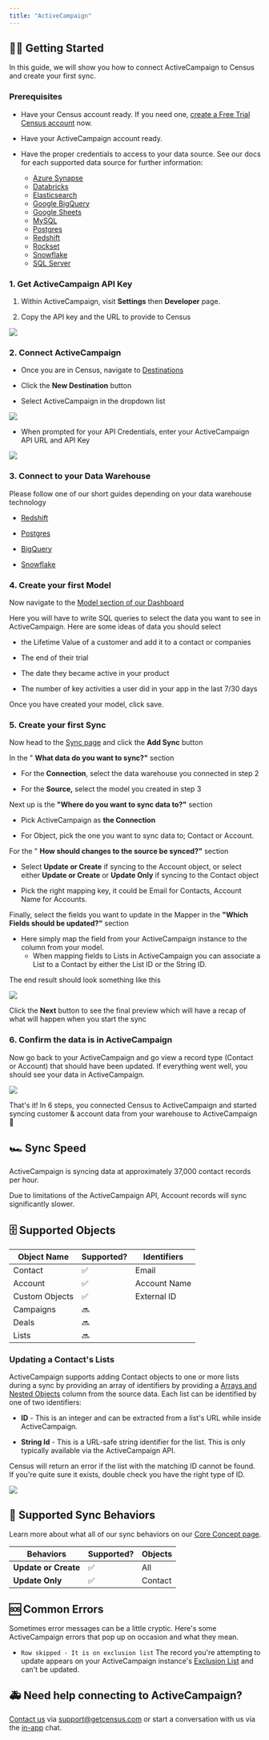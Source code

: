 ```yaml
---
title: "ActiveCampaign"
---
```


## 🏃‍♀️ Getting Started

‌In this guide, we will show you how to connect ActiveCampaign to Census and create your first sync.

### Prerequisites

* Have your Census account ready. If you need one, [create a Free Trial Census account](https://app.getcensus.com/) now.

* Have your ActiveCampaign account ready.

* Have the proper credentials to access to your data source. See our docs for each supported data source for further information:  
   * [Azure Synapse](/sources/azure-synapse)  
   * [Databricks](https://docs.getcensus.com/sources/databricks)  
   * [Elasticsearch](https://docs.getcensus.com/sources/elasticsearch)  
   * [Google BigQuery](https://docs.getcensus.com/sources/google-bigquery)  
   * [Google Sheets](https://docs.getcensus.com/sources/google-sheets)  
   * [MySQL](https://docs.getcensus.com/sources/mysql)  
   * [Postgres](https://docs.getcensus.com/sources/postgres)  
   * [Redshift](https://docs.getcensus.com/sources/redshift)  
   * [Rockset](https://docs.getcensus.com/sources/rockset)  
   * [Snowflake](https://docs.getcensus.com/sources/snowflake)  
   * [SQL Server](https://docs.getcensus.com/sources/sql-server)

### 1\. Get ActiveCampaign API Key

1. Within ActiveCampaign, visit **Settings** then **Developer** page.

2. Copy the API key and the URL to provide to Census

![](/images/destinations/screely-1617902398277.png)

### 2\. Connect ActiveCampaign

* Once you are in Census, navigate to [Destinations](https://app.getcensus.com/destinations)

* Click the **New Destination** button

* Select ActiveCampaign in the dropdown list

![](/images/destinations/screely-1617902052429.png)

* When prompted for your API Credentials, enter your ActiveCampaign API URL and API Key

![](/images/destinations/screely-1617902449109.png)

### 3\. Connect to your Data Warehouse

Please follow one of our short guides depending on your data warehouse technology

* [Redshift](https://help.getcensus.com/article/10-configuring-redshift-postgresql-access)

* [Postgres](https://help.getcensus.com/article/10-configuring-redshift-postgresql-access)

* [BigQuery](https://help.getcensus.com/article/21-configuring-bigquery-access)

* [Snowflake](https://help.getcensus.com/article/8-configuring-snowflake-access)

### 4\. Create your first Model

Now navigate to the [Model section of our Dashboard](https://app.getcensus.com/models)

Here you will have to write SQL queries to select the data you want to see in ActiveCampaign. Here are some ideas of data you should select

* the Lifetime Value of a customer and add it to a contact or companies

* The end of their trial

* The date they became active in your product

* The number of key activities a user did in your app in the last 7/30 days

Once you have created your model, click save.

### 5\. Create your first Sync

Now head to the [Sync page](https://app.getcensus.com/syncs) and click the **Add Sync** button

In the " **What data do you want to sync?"** section

* For the **Connection**, select the data warehouse you connected in step 2

* For the **Source,** select the model you created in step 3

Next up is the **"Where do you want to sync data to?"** section

* Pick ActiveCampaign as **the Connection**

* For Object, pick the one you want to sync data to; Contact or Account.

For the " **How should changes to the source be synced?"** section

* Select **Update or Create** if syncing to the Account object, or select either **Update or Create** or **Update Only** if syncing to the Contact object

* Pick the right mapping key, it could be Email for Contacts, Account Name for Accounts.

Finally, select the fields you want to update in the Mapper in the **"Which Fields should be updated?"** section

* Here simply map the field from your ActiveCampaign instance to the column from your model.  
   * When mapping fields to Lists in ActiveCampaign you can associate a List to a Contact by either the List ID or the String ID.

The end result should look something like this

![](/images/destinations/screely-1617904096010.png)

Click the **Next** button to see the final preview which will have a recap of what will happen when you start the sync

### 6\. Confirm the data is in ActiveCampaign

Now go back to your ActiveCampaign and go view a record type (Contact or Account) that should have been updated. If everything went well, you should see your data in ActiveCampaign.

![](/images/destinations/screely-1617904230319.png)

That's it! In 6 steps, you connected Census to ActiveCampaign and started syncing customer & account data from your warehouse to ActiveCampaign 🎉

## 🏎 Sync Speed

ActiveCampaign is syncing data at approximately 37,000 contact records per hour.

Due to limitations of the ActiveCampaign API, Account records will sync significantly slower.

## 🗄 Supported Objects

| Object Name    | Supported? | Identifiers  |
| -------------- | ---------- | ------------ |
| Contact        | ✅          | Email        |
| Account        | ✅          | Account Name |
| Custom Objects | ✅          | External ID  |
| Campaigns      | 🔜         |             |
| Deals          | 🔜         |             |
| Lists          | 🔜         |             |

### Updating a Contact's Lists

ActiveCampaign supports adding Contact objects to one or more lists during a sync by providing an array of identifiers by providing a [Arrays and Nested Objects](/basics/data-models-and-entities/defining-source-data/structured-data) column from the source data. Each list can be identified by one of two identifiers:

* **ID** \- This is an integer and can be extracted from a list's URL while inside ActiveCampaign.

* **String Id** \- This is a URL-safe string identifier for the list. This is only typically available via the ActiveCampaign API.

Census will return an error if the list with the matching ID cannot be found. If you're quite sure it exists, double check you have the right type of ID.

![](/images/destinations/screely-1652234231375.png)

## 🔄 Supported Sync Behaviors

Learn more about what all of our sync behaviors on our [Core Concept page](/basics/core-concept#the-different-sync-behaviors).

| **Behaviors**        | **Supported?** | **Objects** |
| -------------------- | -------------- | ----------- |
| **Update or Create** | ✅              | All         |
| **Update Only**      | ✅              | Contact     |

## 🆘 Common Errors

Sometimes error messages can be a little cryptic. Here's some ActiveCampaign errors that pop up on occasion and what they mean.

* `Row skipped - It is on exclusion list` The record you're attempting to update appears on your ActiveCampaign instance's [Exclusion List](https://help.activecampaign.com/hc/en-us/articles/207362110-How-to-add-contacts-to-the-Exclusion-List) and can't be updated.

## 🚑 Need help connecting to ActiveCampaign?

[Contact us](mailto:support@getcensus.com) via support@getcensus.com or start a conversation with us via the [in-app](https://app.getcensus.com) chat.